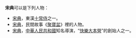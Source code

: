 '''宋典'''可以是下列人物：

* [[宋典_(東漢)|宋典]]，東漢[[十常侍|十常侍]]之一。
* [[宋典_(聚寶盆)|宋典]]，民間故事《[[聚寶盆|聚寶盆]]》裡的人物。
* [[宋典_(導演)|宋典]]，[[中華人民共和國|中華人民共和國]]知名導演，“[[快樂大本營|快樂大本營]]”的創始人之一。

{{消歧义|cat=二字中國相關消歧義}}
